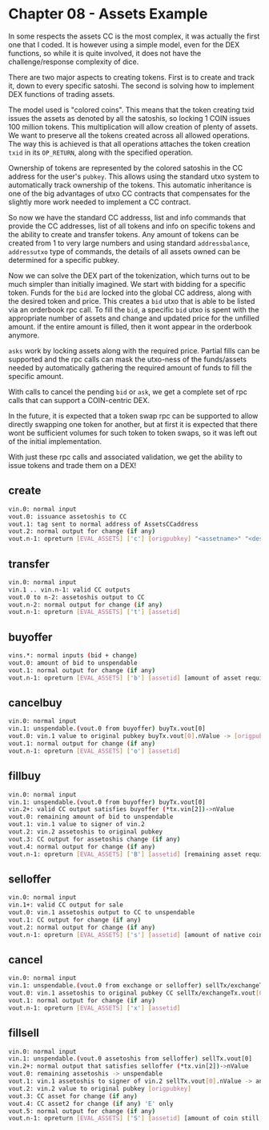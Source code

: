 

# Chapter 08 - Assets Example

In some respects the assets CC is the most complex, it was actually the first one that I coded. It is however using a simple model, even for the DEX functions, so while it is quite involved, it does not have the challenge/response complexity of dice.

There are two major aspects to creating tokens. First is to create and track it, down to every specific satoshi. The second is solving how to implement DEX functions of trading assets.

The model used is "colored coins". This means that the token creating txid issues the assets as denoted by all the satoshis, so locking 1 COIN issues 100 million tokens. This multiplication will allow creation of plenty of assets. We want to preserve all the tokens created across all allowed operations. The way this is achieved is that all operations attaches the token creation `txid` in its `OP_RETURN`, along with the specified operation.

Ownership of tokens are represented by the colored satoshis in the CC address for the user's `pubkey`. This allows using the standard utxo system to automatically track ownership of the tokens. This automatic inheritance is one of the big advantages of utxo CC contracts that compensates for the slightly more work needed to implement a CC contract.

So now we have the standard CC addresss, list and info commands that provide the CC addresses, list of all tokens and info on specific tokens and the ability to create and transfer tokens. Any amount of tokens can be created from 1 to very large numbers and using standard `addressbalance`, `addressutxo` type of commands, the details of all assets owned can be determined for a specific pubkey.

Now we can solve the DEX part of the tokenization, which turns out to be much simpler than initially imagined. We start with bidding for a specific token. Funds for the `bid` are locked into the global CC address, along with the desired token and price. This creates a `bid` utxo that is able to be listed via an orderbook rpc call. To fill the `bid`, a specific `bid` utxo is spent with the appropriate number of assets and change and updated price for the unfilled amount. if the entire amount is filled, then it wont appear in the orderbook anymore.

`asks` work by locking assets along with the required price. Partial fills can be supported and the rpc calls can mask the utxo-ness of the funds/assets needed by automatically gathering the required amount of funds to fill the specific amount.

With calls to cancel the pending `bid` or `ask`, we get a complete set of rpc calls that can support a COIN-centric DEX.

In the future, it is expected that a token swap rpc can be supported to allow directly swapping one token for another, but at first it is expected that there wont be sufficient volumes for such token to token swaps, so it was left out of the initial implementation.

With just these rpc calls and associated validation, we get the ability to issue tokens and trade them on a DEX!

## create

```bash
vin.0: normal input
vout.0: issuance assetoshis to CC
vout.1: tag sent to normal address of AssetsCCaddress
vout.2: normal output for change (if any)
vout.n-1: opreturn [EVAL_ASSETS] ['c'] [origpubkey] "<assetname>" "<description>"
```

## transfer

```bash
vin.0: normal input
vin.1 .. vin.n-1: valid CC outputs
vout.0 to n-2: assetoshis output to CC
vout.n-2: normal output for change (if any)
vout.n-1: opreturn [EVAL_ASSETS] ['t'] [assetid]
```

## buyoffer

```bash
vins.*: normal inputs (bid + change)
vout.0: amount of bid to unspendable
vout.1: normal output for change (if any)
vout.n-1: opreturn [EVAL_ASSETS] ['b'] [assetid] [amount of asset required] [origpubkey]
```

## cancelbuy

```bash
vin.0: normal input
vin.1: unspendable.(vout.0 from buyoffer) buyTx.vout[0]
vout.0: vin.1 value to original pubkey buyTx.vout[0].nValue -> [origpubkey]
vout.1: normal output for change (if any)
vout.n-1: opreturn [EVAL_ASSETS] ['o'] [assetid]
```

## fillbuy

```bash
vin.0: normal input
vin.1: unspendable.(vout.0 from buyoffer) buyTx.vout[0]
vin.2+: valid CC output satisfies buyoffer (*tx.vin[2])->nValue
vout.0: remaining amount of bid to unspendable
vout.1: vin.1 value to signer of vin.2
vout.2: vin.2 assetoshis to original pubkey
vout.3: CC output for assetoshis change (if any)
vout.4: normal output for change (if any)
vout.n-1: opreturn [EVAL_ASSETS] ['B'] [assetid] [remaining asset required] [origpubkey]
```

## selloffer

```bash
vin.0: normal input
vin.1+: valid CC output for sale
vout.0: vin.1 assetoshis output to CC to unspendable
vout.1: CC output for change (if any)
vout.2: normal output for change (if any)
vout.n-1: opreturn [EVAL_ASSETS] ['s'] [assetid] [amount of native coin required] [origpubkey]
```

## cancel

```bash
vin.0: normal input
vin.1: unspendable.(vout.0 from exchange or selloffer) sellTx/exchangeTx.vout[0] inputTx
vout.0: vin.1 assetoshis to original pubkey CC sellTx/exchangeTx.vout[0].nValue -> [origpubkey]
vout.1: normal output for change (if any)
vout.n-1: opreturn [EVAL_ASSETS] ['x'] [assetid]
```

## fillsell

```bash
vin.0: normal input
vin.1: unspendable.(vout.0 assetoshis from selloffer) sellTx.vout[0]
vin.2+: normal output that satisfies selloffer (*tx.vin[2])->nValue
vout.0: remaining assetoshis -> unspendable
vout.1: vin.1 assetoshis to signer of vin.2 sellTx.vout[0].nValue -> any
vout.2: vin.2 value to original pubkey [origpubkey]
vout.3: CC asset for change (if any)
vout.4: CC asset2 for change (if any) 'E' only
vout.5: normal output for change (if any)
vout.n-1: opreturn [EVAL_ASSETS] ['S'] [assetid] [amount of coin still required] [origpubkey]
```
